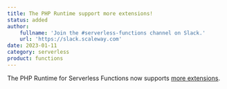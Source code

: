 ```yaml
---
title: The PHP Runtime support more extensions!
status: added
author:
    fullname: 'Join the #serverless-functions channel on Slack.'
    url: 'https://slack.scaleway.com'
date: 2023-01-11
category: serverless
product: functions
---
```


The PHP Runtime for Serverless Functions now supports [more extensions](/serverless-functions/reference-content/functions-runtimes-configuration/).